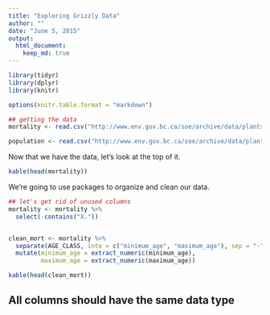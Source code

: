 ```yaml
---
title: "Exploring Grizzly Data"
author: ""
date: "June 5, 2015"
output:
  html_document:
    keep_md: true
---
```


```r
library(tidyr)
library(dplyr)
library(knitr)

options(knitr.table.format = "markdown")
```


```r
## getting the data
mortality <- read.csv("http://www.env.gov.bc.ca/soe/archive/data/plants-and-animals/2012_Grizzly_Status/Grizzly_bear_mortality_history.csv")

population <- read.csv("http://www.env.gov.bc.ca/soe/archive/data/plants-and-animals/2012_Grizzly_Status/Grizzly_population_estimate_2012.csv")


```


Now that we have the data, let's look at the top of it. 

```r
kable(head(mortality))
```

We're going to use packages to organize and clean our data.

```r


## let's get rid of unused columns
mortality <- mortality %>% 
  select(-contains("X."))


clean_mort <- mortality %>%
  separate(AGE_CLASS, into = c("minimum_age", "maximum_age"), sep = "-", extra = "merge") %>% 
  mutate(minimum_age = extract_numeric(minimum_age),
         maximum_age = extract_numeric(maximum_age))

kable(head(clean_mort))
```


## All columns should have the same data type
